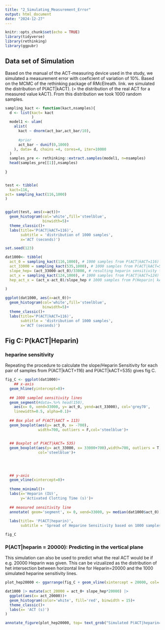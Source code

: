 ```yaml
---
title: "2_Simulating_Measurement_Error"
output: html_document
date: "2024-12-27"
---
```


```r
knitr::opts_chunk$set(echo = TRUE)
library(tidyverse)
library(rethinking)
library(ggpubr)
```

## Data set of Simulation

Based on the manual of the ACT-measuring device used in the study, we simulated a measurement error with coeficient of variation of 10%.
Based on the MCMC of the rethinking package of RMcElreath. link. we simulated the distribution of P(ACT|kACT). (= the distribution of the real ACT for a measured value kACT). From this distribution we took 1000 random samples.

```r
sampling_kact <- function(kact,nsamples){
  d <- list(kact= kact
            )
  model1 <- ulam(
    alist(
      kact ~ dnorm(act_bar,act_bar/10),
      
      #prior
      act_bar ~ dunif(0,1000)
    ), data= d, chains =4, cores=4, iter=10000
  )
  samples_pre <- rethinking::extract.samples(model1, n=nsamples)
  head(samples_pre[[1]],nsamples)
  
} 


test <- tibble(
  kact=116,
act= sampling_kact(116,1000)
)


ggplot(test, aes(x=act))+
  geom_histogram(col='white',fill='steelblue', 
                 binwidth=5)+
  theme_classic()+
  labs(title='P(ACT|kACT=116)',
       subtitle = 'distribution of 1000 samples',
       x='ACT (seconds)')


```

```r
set.seed(123)

dat1000<- tibble(
  act_0 = sampling_kact(116,1000), # 1000 samples from P(ACT|kACT=116)
  act_33000 = sampling_kact(535,1000), # 1000 samples from P(ACT|kACT=535)
  slope_hep= (act_33000-act_0)/33000, # resulting heparin sensitivity for each simulated pair of samples.
  act_x = sampling_kact(124,1000), # 1000 samples from P(ACT|kACT=124)
  hep_act_x = (act_x-act_0)/slope_hep # 1000 samples from P(Heparin| kACT=124)
  
)
```

```r
ggplot(dat1000, aes(x=act_0))+
  geom_histogram(col='white',fill='steelblue', 
                 binwidth=5)+
  theme_classic()+
  labs(title='P(ACT|kACT=116)',
       subtitle = 'distribution of 1000 samples',
       x='ACT (seconds)')

```
## Fig C: P(kACT|Heparin)

### heparine sensitivity

Repeating the procedure to calculate the slope/Heparin Sensitivity for each pair of samples from P(ACT|kACT=116) and P(ACT|kACT=535) gives fig C.  

```r
fig_C <- ggplot(dat1000)+
    ## x-axis
  geom_hline(yintercept=0)+
    
  ## 1000 sampled sensitivity lines
  geom_segment(#data=.%>% head(150),
    aes(x= 0, xend=33000, y= act_0, yend=act_33000), col='grey70', 
    linewidth=0.5, alpha=0.1)+
  
  ## Box plot of P(ACT|kACT = 113)
  geom_boxplot(aes(y= act_0, x= -700),
               width=700, outliers = F,col='steelblue')+
  
  
  ## Boxplot of P(ACT|kACT= 535)
  geom_boxplot(aes(y= act_33000, x= 33000+700),width=700, outliers = T,
               col='steelblue')+
  
  
  
  
  ## y-axis
  geom_vline(xintercept=0)+
  
  theme_minimal()+
  labs(x='Heparin (IU)',
       y='Activated Clotting Time (s)')+
  
  ## measured sensitivity line
  annotate( geom='segment', x= 0, xend=33000, y= median(dat1000$act_0), yend=median(dat1000$act_33000), col='grey30', linewidth=2)+
  
  labs(title= 'P(ACT|heparin)',
       subtitle = 'Spread of Heparine Sensitivity based on 1000 samples')

fig_C

```

### P(ACT|heparin = 20000): Predicting in the vertical plane
This simulation can also be used to predict what the real ACT would be if e.g. 20000 Heparin was given. This can be vizualized as the distribution of het intersection between horizontal line for Heparin=20000 and the 1000 simulated heparine sensitivity lines.  
```r

plot_hep20000 <- ggarrange(fig_C + geom_vline(xintercept = 20000, col='red')+ labs(title='',subtitle=''),

dat1000 |> mutate(act_20000 = act_0+ slope_hep*20000) |>
  ggplot(aes(x= act_20000))+
  geom_histogram(color='white', fill='red', binwidth = 15)+
  theme_classic()+
  labs(x= 'ACT (s)')
)

annotate_figure(plot_hep20000, top= text_grob("Simulated P(ACT|heparin=20000)"))
```

